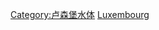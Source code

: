 {{Catnav|頁面分類|地理|水體|河流|歐洲河流}}
{{Catnav|頁面分類|地理|地形|河流|歐洲河流}}
{{Commonscat|Rivers of Luxembourg}}

[[Category:卢森堡水体|Category:卢森堡水体]]
[[Category:欧洲各国河流|Luxembourg]]